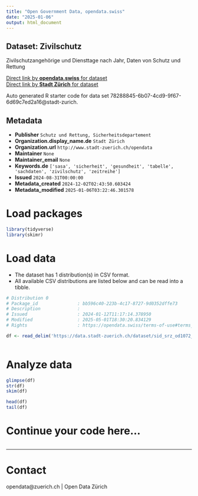 ```yaml
---
title: "Open Government Data, opendata.swiss"
date: "2025-01-06"
output: html_document
---
```


## Dataset: Zivilschutz

Zivilschutzangehörige und Diensttage nach Jahr, Daten von Schutz und Rettung

[Direct link by **opendata.swiss** for dataset](https://opendata.swiss/de/dataset/zivilschutz)<br>
[Direct link by **Stadt Zürich** for dataset](https://data.stadt-zuerich.ch/dataset/sid_srz_od1072_zivilschutz_jahr)

Auto generated R starter code for data set 78288845-6b07-4cd9-9f67-6d69c7ed2a16@stadt-zurich.

## Metadata

- **Publisher** `Schutz und Rettung, Sicherheitsdepartement`
- **Organization.display_name.de** `Stadt Zürich`
- **Organization.url** `http://www.stadt-zuerich.ch/opendata`
- **Maintainer** `None`
- **Maintainer_email** `None`
- **Keywords.de** `['sasa', 'sicherheit', 'gesundheit', 'tabelle', 'sachdaten', 'zivilschutz', 'zeitreihe']`
- **Issued** `2024-08-31T00:00:00`
- **Metadata_created** `2024-12-02T02:43:50.603424`
- **Metadata_modified** `2025-01-06T03:22:46.301578`


# Load packages

```r

library(tidyverse)
library(skimr)

```

# Load data

-   The dataset has 1 distribution(s) in CSV format.
-   All available CSV distributions are listed below and can be read into a tibble.

```r

# Distribution 0
# Package_id               : bb596c40-223b-4c17-8727-9d0352dffe73
# Description              : 
# Issued                   : 2024-01-12T11:17:14.378950
# Modified                 : 2025-05-01T18:30:20.834129
# Rights                   : https://opendata.swiss/terms-of-use#terms_open

df <- read_delim('https://data.stadt-zuerich.ch/dataset/sid_srz_od1072_zivilschutz_jahr/download/GES107OD1072.csv')



```

# Analyze data

```r

glimpse(df)
str(df)
skim(df)

head(df)
tail(df)

```

# Continue your code here...

```r

```

------------------------------------------------------------------------

# Contact

opendata@zuerich.ch | Open Data Zürich
